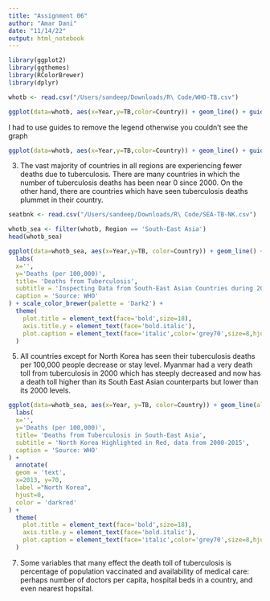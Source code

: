 ```yaml
---
title: "Assignment 06"
author: "Amar Dani"
date: "11/14/22"
output: html_notebook
---
```

```r
library(ggplot2)
library(ggthemes)
library(RColorBrewer)
library(dplyr)
```
```r
whotb <- read.csv("/Users/sandeep/Downloads/R\ Code/WHO-TB.csv")
```
```r
ggplot(data=whotb, aes(x=Year,y=TB,color=Country)) + geom_line() + guides(color='none') 
```
I had to use guides to remove the legend otherwise you couldn't see the graph
```r
ggplot(data=whotb, aes(x=Year,y=TB,color=Country)) + geom_line() + guides(color='none') + facet_wrap(~Region)
```
3. The vast majority of countries in all regions are experiencing fewer deaths due to tuberculosis. There are many countries in which the number of tuberculosis deaths has been near 0 since 2000. On the other hand, there are countries which have seen tuberculosis deaths plummet in their country.

```r
seatbnk <- read.csv("/Users/sandeep/Downloads/R\ Code/SEA-TB-NK.csv")
```
```r
whotb_sea <- filter(whotb, Region == 'South-East Asia')
head(whotb_sea)
```
```r

ggplot(data=whotb_sea, aes(x=Year,y=TB, color=Country)) + geom_line() + guides(color='none') +theme_bw()+ 
  labs(
  x='',
  y='Deaths (per 100,000)',
  title= 'Deaths from Tuberculosis',
  subtitle = 'Inspecting Data from South-East Asian Countries during 2000-2015',
  caption = 'Source: WHO'
) + scale_color_brewer(palette = 'Dark2') + 
  theme(
    plot.title = element_text(face='bold',size=18),
    axis.title.y = element_text(face='bold.italic'),
    plot.caption = element_text(face='italic',color='grey70',size=8,hjust=0)
  )
```
5. All countries except for North Korea has seen their tuberculosis deaths per 100,000 people decrease or stay level. Myanmar had a very death toll from tuberculosis in 2000 which has steeply decreased and now has a death toll higher than its South East Asian counterparts but lower than its 2000 levels.
```r
ggplot(data=whotb_sea, aes(x=Year, y=TB, color=Country)) + geom_line(alpha=0.35) + geom_line(data=seatbnk, color='darkred') + guides(color='none') +theme_bw()+ 
  labs(
  x='',
  y='Deaths (per 100,000)',
  title= 'Deaths from Tuberculosis in South-East Asia',
  subtitle = 'North Korea Highlighted in Red, data from 2000-2015',
  caption = 'Source: WHO'
) + 
  annotate(
  geom = 'text',
  x=2013, y=70, 
  label ="North Korea",
  hjust=0,
  color = 'darkred'
) +
  theme(
    plot.title = element_text(face='bold',size=18),
    axis.title.y = element_text(face='bold.italic'),
    plot.caption = element_text(face='italic',color='grey70',size=8,hjust=0)
  )
```
7. Some variables that many effect the death toll of tuberculosis is percentage of population vaccinated and availability of medical care: perhaps number of doctors per capita, hospital beds in a country, and even nearest hopsital.

